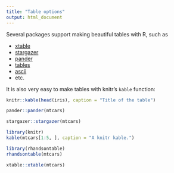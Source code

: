 ```yaml
---
title: "Table options"
output: html_document
---
```


Several packages support making beautiful tables with R, such as

* [xtable](https://cran.r-project.org/web/packages/xtable/)
* [stargazer](https://cran.r-project.org/web/packages/stargazer/)
* [pander](http://rapporter.github.io/pander/)
* [tables](https://cran.r-project.org/web/packages/tables/)
* [ascii](http://eusebe.github.io/ascii/)
* etc.

It is also very easy to make tables with knitr's `kable` function:


```r
knitr::kable(head(iris), caption = "Title of the table")

```


<!-- ```{r} -->
<!-- tables::knit_print.tabular(mtcars) -->
<!-- ``` -->




```r
pander::pander(mtcars)
```



```r
stargazer::stargazer(mtcars)
```




```r
library(knitr)
kable(mtcars[1:5, ], caption = "A knitr kable.")
```


```r
library(rhandsontable)
rhandsontable(mtcars)
```


```r
xtable::xtable(mtcars)
```


